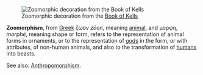 [[Image:KellsDecoratedInitial.jpg|thumb|right|Zoomorphic decoration from the [[Book of Kells]]]]

'''Zoomorphism''', from  [[Greek language|Greek]]  &#950;&#969;&#959;&#957; ''z&#x14d;on'', meaning [[animal]], and &#956;&#959;&#961;&#966;&#951;, ''morph&#275;'', meaning shape or form, refers to the representation of animal forms in ornaments, or to the representation of [[god]]s in the form, or with attributes, of non-human animals, and also to the transformation of [[human]]s into beasts.

See also: [[Anthropomorphism]].

{{stub}}